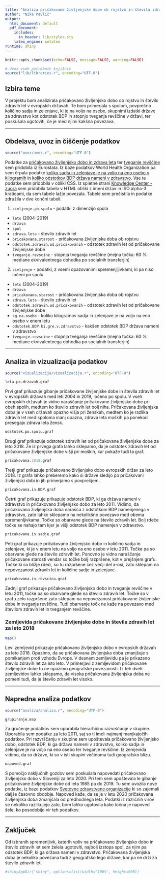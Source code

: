 ```yaml
---
title: "Analiza pričakovane življenjske dobe ob rojstvu in števila zdravih let v Evropi"
author: "Nika Pavlič"
output:
  html_document: default
  pdf_document:
    includes:
      in_header: lib/styles.sty
    latex_engine: xelatex
runtime: shiny
---
```


```r
knitr::opts_chunk$set(echo=FALSE, message=FALSE, warning=FALSE)

# Uvoz vseh potrebnih knjižnic
source("lib/libraries.r", encoding="UTF-8")
```


## Izbira teme

V projektu bom analizirala pričakovano življenjsko dobo ob rojstvu in število zdravih let v evropskih državah. Te bom primerjala s spolom, povprečno količino sadja in zelenjave, ki je na voljo na osebo, skupnimi izdatki države za zdravstvo kot odstotek BDP in stopnjo tveganja revščine v državi, ter poskušala ugotoviti, če je med njimi kakšna povezava.

***

## Obdelava, uvoz in čiščenje podatkov

```r
source("uvoz/uvoz.r", encoding="UTF-8")
```

Podatke za [pričakovano življenjsko dobo in zdrava leta](https://appsso.eurostat.ec.europa.eu/nui/show.do?dataset=hlth_hlye&lang=en) ter [tveganje revščine](https://appsso.eurostat.ec.europa.eu/nui/show.do?dataset=ilc_li02&lang=en) sem pridobila iz Eurostata. Iz baze podatkov World Health Organization pa sem črpala podatke [koliko sadja in zelenjave je na voljo na eno osebo v kilogramih](https://gateway.euro.who.int/en/indicators/hfa_446-3240-average-amount-of-fruits-and-vegetables-available-per-person-per-year-kg/) in [koliko odstotkov BDP država nameni v zdravstvo](https://gateway.euro.who.int/en/indicators/hfa_566-6711-total-health-expenditure-as-of-gdp/). Vse te podatke sem pridobila v obliki CSS. Iz spletne strani [Knowledge Center - zuora](https://knowledgecenter.zuora.com/BB_Introducing_Z_Business/D_Country%2C_State%2C_and_Province_Codes/A_Country_Names_and_Their_ISO_Codes) sem pridobila tabelo v HTML obliki z imeni držav in ISO alpha-3 kraticami, da sem tabele lažje povezala. Tabele sem prečistila in podatke združila v dve končni tabeli.

1. `zivljenje.po.spolu` - podatki z dimenzijo spola
  - `leto` (2004--2019)
  - `drzava`
  - `spol`
  - `zdrava.leta` - število zdravih let
  - `pricakovana.starost` - pričakovana življenjska doba ob rojstvu
  - `odstotek.zdravih.od.pricakovanih` - odstotek zdravih let od pričakovane življenjske dobe
  - `tveganje.revscine` - stopnja tveganja revščine (mejna točka: 60 % mediane ekvivalentnega dohodka po socialnih transferjih)


2. `zivljenje` - podatki, z vsemi opazovanimi spremenjljivkami, ki pa niso ločeni po spolu
  - `leto` (2004--2019)
  - `drzava`
  - `pricakovana.starost` - pričakovana življenjska doba ob rojstvu
  - `zdrava.leta` - število zdravih let
  - `odstotek.zdravih.od.pricakovanih` - odstotek zdravih let od pričakovane življenjske dobe
  - `kg.na.osebo` - koliko kilogramov sadja in zelenjave je na voljo na eno osebo v enem letu
  - `odstotek.BDP.ki.gre.v.zdravstvo` - kakšen odstotek BDP država nameni v zdravstvo
  - `tveganje.revscine` - stopnja tveganja revščine (mejna točka: 60 % mediane ekvivalentnega dohodka po socialnih transferjih)
 
 
***

## Analiza in vizualizacija podatkov

```r
source("vizualizacija/vizualizacija.r", encoding="UTF-8")
```
```r
leta.po.drzavah.graf
```
Prvi graf prikazuje gibanje pričakovane življenjske dobe in števila zdravih let v evropskih državah med leti 2004 in 2019, ločeno po spolu. V vseh evropskih državah je vidno naraščanje pričakovane življenjske dobe pri obeh spolih, medtem ko število zdravih let bolj niha. Pričakovana življenjska doba je v vseh državah opazno višja pri ženskah, medtem ko je razlika zdravih let med spoloma manj opazna, zdrava leta moških pa ponekod presegajo zdrava leta žensk.

```r
odstotek.po.spolu.graf
```
Drugi graf prikazuje odstotek zdravih let od pričakovane življenjske dobe za leto 2018. Že iz prvega grafa lahko sklepamo, da je odstotek zdravih let od pričakovane življenjske dobe višji pri moških, kar pokaže tudi ta graf.


```r
pricakovana.2018.graf
```
Tretji graf prikazuje pričakovano življenjsko dobo evropskih držav za leto 2018. Iz grafa lahko preberemo kako si države sledijo po pričakovani življenjski dobi in jih primerjamo s povprečjem.

```r
pricakovana.in.BDP.graf
```
Četrti graf prikazuje prikazuje odstotek BDP, ki ga država nameni v zdravstvo in pričakovano življenjsko dobo za leto 2011. Vidimo, da pričakovana življenjska doba narašča z odstotkom BDP namenjenega v zdravstvo, zato lahko sklepamo na nekolikšno povezavo med obema spremenljivkama. Točke so obarvane glede na število zdravih let. Bolj rdeče točke se nahajo tam kjer je višji odstotek BDP namenjen v zdravstvo.


```r
pricakovana.in.sadje.graf
```
Peti graf prikazuje pričakovano življenjsko dobo in količino sadja in zelenjave, ki je v enem letu na voljo na eno osebo v letu 2011. Točke pa so obarvane glede na število zdravih let. Ponovno je vidno naraščanje pričakovane starosti vendar so točke bolj razpršene, kot v prejšnjem grafu. Točke ki so bližje rdeči, so tu razpršene čez večji del x-osi, zato sklepam na nepovezanost zdravih let in količine sadje in zelenjave.



```r
pricakovana.in.revscina.graf
```
Zadnji graf prikazuje pričakovano življenjsko dobo in tveganje revščine v letu 2011, točke pa so obarvane glede na število zdravih let. Točke so v grafu zelo razpršene zato sklepam na nepovezanost pričakovane življenjske dobe in tveganja revščine. 
Tudi obarvanje točk ne kaže na povezavo med številom zdravih let in tveganjem revščine.

### Zemljevida pričakovane življenjske dobe in števila zdravih let za leto 2018

```r
map()
```

Levi zemljevid prikazuje pričakovano življenjsko dobo v evropskih državah za leto 2018. Opazimo, da se pričakovana življenjska doba zmanjšuje s pomikanjem proti vzhodu Evrope. V desnem zemljevidu pa je prikazano število zdravih let za isto leto. V primerjavi z zemljevidom pričakovane življenjske dobe tu ne opazimo geografske povezanosti. Iz teh dveh zemljevidov lahko sklepamo, da visoka pričakovana življenjska doba ne pomeni tudi, da je število zdravih let visoko.

***

## Napredna analiza podatkov

```r
source("analiza/analiza.r", encoding="UTF-8")
```

```r
grupiranje.map
```
Za gručenje podatkov sem uporabila hierarhično razvrščanje v skupine. Uporabila sem podatke za leto 2011, saj so ti imeli najmanj manjkajočih podatkov. Pri razvrščanju v skupine sem upoštevala pričakovano življenjsko dobo, odstotek BDP, ki ga država nameni v zdravstvo, koliko sadja in zelenjave je na voljo na eno osebo ter tveganje revščine. Iz zemjevida vidimo, da so države, ki so v isti skupini večinoma tudi geografsko blizu. 



```r
napoved.graf
```
S pomočjo naključnih gozdov sem poskušala napovedati pričakovano življenjsko dobo v Sloveniji za leto 2020. Pri tem sem upoštevala le gibanje pričakovane življenjske dobe od leta 1985 pa do 2019. Tu sem uvozila nove podatke, iz baze podatkov [Svetovne zdravstvene organizacije](https://gateway.euro.who.int/en/indicators/hfa_43-1010-life-expectancy-at-birth-years/) ki so zajemali daljše časovno obdobje. Napoved kaže, da se je v letu 2020 pričakovana življenjska doba zmanjšala od predhodnega leta. Podatki iz različnih virov se nekoliko razlikujejo zato, bom lahko ugotovila kako točna je napoved šele, ko posodobijo vir teh podatkov.


***

## Zaključek

Od izbranih spremenljivk, katerih vpliv na pričakovano življenjsko dobo in število zdravih let sem želela ugotoviti, najbolj izstopa spol, za njim pa odstotek BDP, ki ga država nameni v zdravstvo. Pričakovana življenjska doba je nekoliko povezana tudi z geografsko lego države, kar pa ne drži za število zdravih let.  

```r
#shinyAppDir("shiny", options=list(width="100%", height=600))
```
